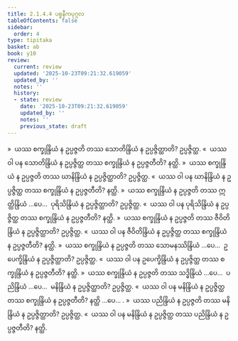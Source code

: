 ```yaml
---
title: 2.1.4.4 ပစ္စနီကပုဂ္ဂလ
tableOfContents: false
sidebar:
  order: 4
type: tipitaka
basket: ab
book: y10
review:
  current: review
  updated: '2025-10-23T09:21:32.619059'
  updated_by: ''
  notes: ''
  history:
  - state: review
    date: '2025-10-23T09:21:32.619059'
    updated_by: ''
    notes: ''
    previous_state: draft
---
```



<ReviewStatus review={frontmatter.review} showDetails={true} />

<HypothesisAnnotation frontmatter={frontmatter} />

<DynamicBreadcrumb />

<Division number="354" book="y10" e="ch" v="35" p="232">

<Paragraph number="3106" book="y10">
»  ယဿ စက္ခုန္ဒြိယံ န ဥပ္ပဇ္ဇတိ တဿ သောတိန္ဒြိယံ န ဥပ္ပဇ္ဇိတ္ထာတိ? ဥပ္ပဇ္ဇိတ္ထ.
</Paragraph>

<Paragraph number="3107" book="y10">
«  ယဿ ဝါ ပန သောတိန္ဒြိယံ န ဥပ္ပဇ္ဇိတ္ထ တဿ စက္ခုန္ဒြိယံ န ဥပ္ပဇ္ဇတီတိ? နတ္ထိ.
</Paragraph>

<Paragraph number="3108" book="y10">
»  ယဿ စက္ခုန္ဒြိယံ န ဥပ္ပဇ္ဇတိ တဿ ဃာနိန္ဒြိယံ န ဥပ္ပဇ္ဇိတ္ထာတိ? ဥပ္ပဇ္ဇိတ္ထ.
</Paragraph>

<Paragraph number="3109" book="y10">
«  ယဿ ဝါ ပန ဃာနိန္ဒြိယံ န ဥပ္ပဇ္ဇိတ္ထ တဿ စက္ခုန္ဒြိယံ န ဥပ္ပဇ္ဇတီတိ? နတ္ထိ.
</Paragraph>

<Paragraph number="3110" book="y10">
»  ယဿ စက္ခုန္ဒြိယံ န ဥပ္ပဇ္ဇတိ တဿ ဣတ္ထိန္ဒြိယံ …ပေ…  ပုရိသိန္ဒြိယံ န ဥပ္ပဇ္ဇိတ္ထာတိ? ဥပ္ပဇ္ဇိတ္ထ.
</Paragraph>

<Paragraph number="3111" book="y10">
«  ယဿ ဝါ ပန ပုရိသိန္ဒြိယံ န ဥပ္ပဇ္ဇိတ္ထ တဿ စက္ခုန္ဒြိယံ န ဥပ္ပဇ္ဇတီတိ? နတ္ထိ.
</Paragraph>

<Paragraph number="3112" book="y10">
»  ယဿ စက္ခုန္ဒြိယံ န ဥပ္ပဇ္ဇတိ တဿ ဇီဝိတိန္ဒြိယံ န ဥပ္ပဇ္ဇိတ္ထာတိ? ဥပ္ပဇ္ဇိတ္ထ.
</Paragraph>

<Paragraph number="3113" book="y10">
«  ယဿ ဝါ ပန ဇီဝိတိန္ဒြိယံ န ဥပ္ပဇ္ဇိတ္ထ တဿ စက္ခုန္ဒြိယံ န ဥပ္ပဇ္ဇတီတိ? နတ္ထိ.
</Paragraph>

<Paragraph number="3114" book="y10">
»  ယဿ စက္ခုန္ဒြိယံ န ဥပ္ပဇ္ဇတိ တဿ သောမနဿိန္ဒြိယံ …ပေ…  ဥပေက္ခိန္ဒြိယံ န ဥပ္ပဇ္ဇိတ္ထာတိ? ဥပ္ပဇ္ဇိတ္ထ.
</Paragraph>

<Paragraph number="3115" book="y10">
«  ယဿ ဝါ ပန ဥပေက္ခိန္ဒြိယံ န ဥပ္ပဇ္ဇိတ္ထ တဿ စက္ခုန္ဒြိယံ န ဥပ္ပဇ္ဇတီတိ? နတ္ထိ.
</Paragraph>

<Paragraph number="3116" book="y10">
»  ယဿ စက္ခုန္ဒြိယံ န ဥပ္ပဇ္ဇတိ တဿ သဒ္ဓိန္ဒြိယံ …ပေ…  ပညိန္ဒြိယံ …ပေ…  မနိန္ဒြိယံ န ဥပ္ပဇ္ဇိတ္ထာတိ? ဥပ္ပဇ္ဇိတ္ထ.
</Paragraph>

<Paragraph number="3117" book="y10">
«  ယဿ ဝါ ပန မနိန္ဒြိယံ န ဥပ္ပဇ္ဇိတ္ထ တဿ စက္ခုန္ဒြိယံ န ဥပ္ပဇ္ဇတီတိ? နတ္ထိ …ပေ… .
</Paragraph>

</Division>
<Division number="355" book="y10" e="ch" v="35" p="233">

<Paragraph number="3118" book="y10">
»  ယဿ ပညိန္ဒြိယံ န ဥပ္ပဇ္ဇတိ တဿ မနိန္ဒြိယံ န ဥပ္ပဇ္ဇိတ္ထာတိ? ဥပ္ပဇ္ဇိတ္ထ.
</Paragraph>

<Paragraph number="3119" book="y10">
«  ယဿ ဝါ ပန မနိန္ဒြိယံ န ဥပ္ပဇ္ဇိတ္ထ တဿ ပညိန္ဒြိယံ န ဥပ္ပဇ္ဇတီတိ? နတ္ထိ.
</Paragraph>
</Division>